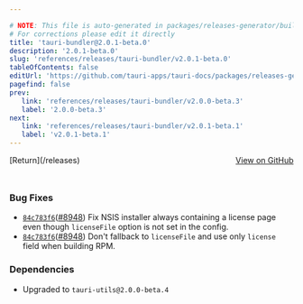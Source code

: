 ```yaml
---

# NOTE: This file is auto-generated in packages/releases-generator/build.ts
# For corrections please edit it directly
title: 'tauri-bundler@2.0.1-beta.0'
description: '2.0.1-beta.0'
slug: 'references/releases/tauri-bundler/v2.0.1-beta.0'
tableOfContents: false
editUrl: 'https://github.com/tauri-apps/tauri-docs/packages/releases-generator/build.ts'
pagefind: false
prev:
   link: 'references/releases/tauri-bundler/v2.0.0-beta.3'
   label: '2.0.0-beta.3'
next:
   link: 'references/releases/tauri-bundler/v2.0.1-beta.1'
   label: 'v2.0.1-beta.1'
---
```


<div style="margin-bottom:3rem; display: flex; justify-content: space-between; align-items: center"><span>[Return](/releases)</span><span><a href="https://github.com/tauri-apps/tauri/releases/tag/tauri-bundler-v2.0.1-beta.0">View on GitHub</a></span></div>

### Bug Fixes

- [`84c783f6`](https://www.github.com/tauri-apps/tauri/commit/84c783f6bc46827032666b0cba100ed37560240c)([#8948](https://www.github.com/tauri-apps/tauri/pull/8948)) Fix NSIS installer always containing a license page even though `licenseFile` option is not set in the config.
- [`84c783f6`](https://www.github.com/tauri-apps/tauri/commit/84c783f6bc46827032666b0cba100ed37560240c)([#8948](https://www.github.com/tauri-apps/tauri/pull/8948)) Don&#39;t fallback to `licenseFile` and use only `license` field when building RPM.

### Dependencies

- Upgraded to `tauri-utils@2.0.0-beta.4`


